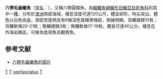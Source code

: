 {{Speciesbox
| taxon = Tilodon sexfasciatus
| image = Tilodon sexfasciatum.jpg
| status = NE
| status_system = IUCN3.1
| binomial_authority = [[Richardson|Richardson]], 1842
| synonyms = *''Chaetodon sexfasciatus''<br /><small>Richardson, 1842</small>
*''Tilodon sexfasciatum''<br /><small>Richardson, 1842</small>
*''Vinculum sexfasciatum''<br /><small>Richardson, 1842</small>
}}
'''六帶毛齒蠍魚'''（[[学名|学名]]：{{lang|la|''Tilodon sexfasciatus''}}），又稱六帶圓蝶魚，為[[輻鰭魚綱|輻鰭魚綱]][[鱸形目|鱸形目]][[鱸亞目|鱸亞目]][[舵魚科|舵魚科]]的其中一[[種|種]]，分布於[[澳洲|澳洲]]南部海域，棲息深度可達120公尺，體呈卵形，吻尖突出，體色以白色為底，頭部至尾柄具有6條深色寬橫帶條紋，側線明顯，背鰭硬棘10枚；背鰭軟條20-21枚；臀鰭硬棘3枚；臀鰭軟條17-19枚，體長可達40公分，棲息在外海岩礁區，可做為食用魚及觀賞魚。

== 参考文献 ==
{{reflist}}
* [https://www.diverosa.com/Australia_SA/ASA-064_Tilodon_sexfasciatus_Six-banded_sweep.jpg 六帶毛齒蠍魚的图片]

{{Taxonbar}}

[[Category:食用魚|T]]
[[Category:觀賞魚|T]]
[[Category:毛齒蠍魚屬|sexfasciatus]]
[[Category:1842年描述的魚類|T]]